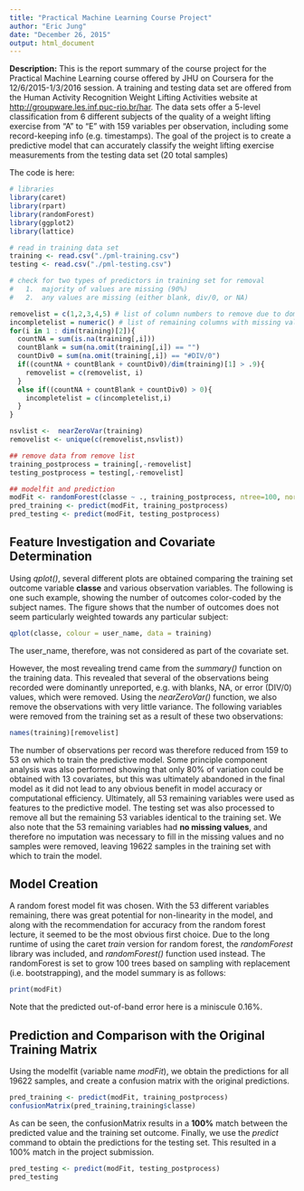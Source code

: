 ```yaml
---
title: "Practical Machine Learning Course Project"
author: "Eric Jung"
date: "December 26, 2015"
output: html_document
---
```


**Description:** This is the report summary of the course project for the Practical Machine Learning course offered by JHU on Coursera for the 12/6/2015-1/3/2016 session. A training and testing data set are offered from the Human Activity Recognition Weight Lifting Activities website at <http://groupware.les.inf.puc-rio.br/har>. The data sets offer a 5-level classification from 6 different subjects of the quality of a weight lifting exercise from "A" to "E" with 159 variables per observation,  including some record-keeping info (e.g. timestamps). The goal of the project is to create a predictive model that can accurately classify the weight lifting exercise measurements from the testing data set (20 total samples)

The code is here:
```r
# libraries
library(caret)
library(rpart)
library(randomForest)
library(ggplot2)
library(lattice)

# read in training data set
training <- read.csv("./pml-training.csv")
testing <- read.csv("./pml-testing.csv")

# check for two types of predictors in training set for removal
#   1.  majority of values are missing (90%)
#   2.  any values are missing (either blank, div/0, or NA)

removelist = c(1,2,3,4,5) # list of column numbers to remove due to dominant NA/blank + some extras
incompletelist = numeric() # list of remaining columns with missing values for Imputation if necessary
for(i in 1 : dim(training)[2]){
  countNA = sum(is.na(training[,i]))
  countBlank = sum(na.omit(training[,i]) == "")
  countDiv0 = sum(na.omit(training[,i]) == "#DIV/0")
  if((countNA + countBlank + countDiv0)/dim(training)[1] > .9){
    removelist = c(removelist, i)
  }
  else if((countNA + countBlank + countDiv0) > 0){
    incompletelist = c(incompletelist,i)    
  }
}

nsvlist <-  nearZeroVar(training)
removelist <- unique(c(removelist,nsvlist))

## remove data from remove list
training_postprocess = training[,-removelist]
testing_postprocess = testing[,-removelist]

## modelfit and prediction
modFit <- randomForest(classe ~ ., training_postprocess, ntree=100, norm.votes=FALSE)
pred_training <- predict(modFit, training_postprocess)
pred_testing <- predict(modFit, testing_postprocess)

```

## Feature Investigation and Covariate Determination
Using *qplot()*, several different plots are obtained comparing the training set outcome variable **classe** and various observation variables. The following is one such example, showing the number of outcomes color-coded by the subject names. The figure shows that the number of outcomes does not seem particularly weighted towards any particular subject:

```r
qplot(classe, colour = user_name, data = training)
```

The user_name, therefore, was not considered as part of the covariate set.

However, the most revealing trend came from the *summary()* function on the training data. This revealed that several of the observations being recorded were dominantly unreported, e.g. with blanks, NA, or error (DIV/0) values, which were removed. Using the *nearZeroVar()* function, we also remove the observations with very little variance. The following variables were removed from the training set as a result of these two observations:

```r
names(training)[removelist]
```

The number of observations per record was therefore reduced from 159 to 53 on which to train the predictive model. Some principle component analysis was also performed showing that only 80% of variation could be obtained with 13 covariates, but this was ultimately abandoned in the final model as it did not lead to any obvious benefit in model accuracy or computational efficiency. Ultimately, all 53 remaining variables were used as features to the predictive model. The testing set was also processed to remove all but the remaining 53 variables identical to the training set. We also note that the 53 remaining variables had **no missing values**, and therefore no imputation was necessary to fill in the missing values and no samples were removed, leaving 19622 samples in the training set with which to train the model.

## Model Creation

A random forest model fit was chosen. With the 53 different variables remaining, there was great potential for non-linearity in the model, and along with the recommendation for accuracy from the random forest lecture, it seemed to be the most obvious first choice. Due to the long runtime of using the caret *train* version for random forest, the *randomForest* library was included, and *randomForest()* function used instead. The randomForest is set to grow 100 trees based on sampling with replacement (i.e. bootstrapping), and the model summary is as follows:

```r
print(modFit)
```

Note that the predicted out-of-band error here is a miniscule 0.16%.

## Prediction and Comparison with the Original Training Matrix

Using the modelfit (variable name *modFit*), we obtain the predictions for all 19622 samples, and create a confusion matrix with the original predictions. 

```r
pred_training <- predict(modFit, training_postprocess)
confusionMatrix(pred_training,training$classe)
```

As can be seen, the confusionMatrix results in a **100%** match between the predicted value and the training set outcome. Finally, we use the *predict* command to obtain the predictions for the testing set. This resulted in a 100% match in the project submission.

```r
pred_testing <- predict(modFit, testing_postprocess)
pred_testing
```

